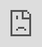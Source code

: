 ```yaml
---
title: My Humanscale M8
date: 2012-02-29T23:50:00Z
significance: 1
description: I've been on a mounting spree lately, and my iMac was the last
  piece of the puzzle. Getting my hands on a Humanscale M8 took nearly a month
  due to backorder, but it was definitely worth the wait.
---
```


<div class="aspect-video relative">
  <iframe 
    src="https://player.vimeo.com/video/37719413?badge=0&amp;autopause=0&amp;player_id=0&amp;app_id=58479" 
    frameborder="0" 
    allow="autoplay; fullscreen; picture-in-picture; clipboard-write; encrypted-media" 
    style="position:absolute;top:0;left:0;width:100%;height:100%;" 
    title="Installing a Humanscale M8"></iframe>
  <script src="https://player.vimeo.com/api/player.js"></script>
</div>

I've been on a mounting spree as of late. First, my TV. Then my microphone. Now, my iMac. This, _[the Humanscale M8][1]_, is the last piece of the puzzle I alluded to in my [last post][2]. While I didn't have the best luck with actually getting it—it took me nearly a month to receive it since it was on backorder—it was definitely worth the wait.

In the spirit of practicing for my next endeavor, I took a timelapse of the installation.

If you're interested in getting your own M8, [do use Google to find it][3]. Unless you like torturing your wallet, you can get this for around $225 USD (Humanscale sells it for over $400).

[1]: http://www.humanscale.com/products/product_detail.cfm?group=m8
[2]: http://avalonstar.com/journal/2012/feb/22/on-removing-barriers-to-writing/
[3]: http://www.google.com/search?q=humanscale%20m8&um=1&ie=UTF-8&hl=en&tbo=u&tbm=shop&source=og&sa=N&tab=wf&ei=0SlPT-GWHMb7mAXMn9mxCg
